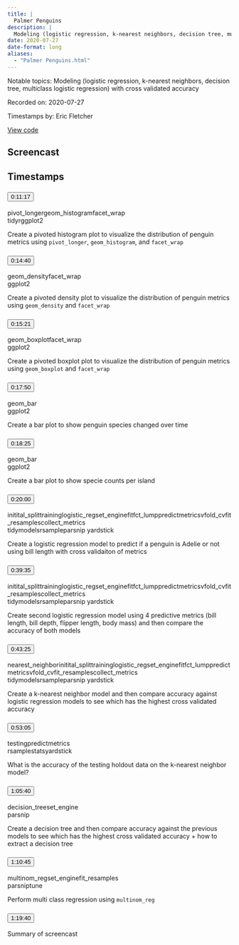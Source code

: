 ```yaml
---
title: |
  Palmer Penguins
description: |
  Modeling (logistic regression, k-nearest neighbors, decision tree, multiclass logistic regression) with cross validated accuracy
date: 2020-07-27
date-format: long
aliases:
  - "Palmer Penguins.html"
---
```


Notable topics: Modeling (logistic regression, k-nearest neighbors, decision tree, multiclass logistic regression) with cross validated accuracy

Recorded on: 2020-07-27

Timestamps by: Eric Fletcher

[View code](https://github.com/dgrtwo/data-screencasts/blob/master/2020_07_28_penguins.Rmd)

## Screencast

<div id="yt-player" data-video-id="ImpXawPNCfM"></div>

## Timestamps

```{=html}
<div id="topics">
  <div class="topic">
    <h3 id="ts-677">
      <button class="btn btn-link btn-timestamp" onClick="playerSkipToTimestamp(677, this)">0:11:17</button>
    </h3>
    <div class="topic_badges"><div><span class="badge-functions badge bg-info">pivot_longer</span><span class="badge-functions badge bg-info">geom_histogram</span><span class="badge-functions badge bg-info">facet_wrap</span></div><div><span class="badge-packages badge bg-primary">tidyr</span><span class="badge-packages badge bg-primary">ggplot2</span></div></div>
    <div class="topic_description">
      <p>Create a pivoted histogram plot to visualize the distribution of penguin metrics using <code>pivot_longer</code>, <code>geom_histogram</code>, and <code>facet_wrap</code></p>

    </div>
  </div>
  <div class="topic">
    <h3 id="ts-880">
      <button class="btn btn-link btn-timestamp" onClick="playerSkipToTimestamp(880, this)">0:14:40</button>
    </h3>
    <div class="topic_badges"><div><span class="badge-functions badge bg-info">geom_density</span><span class="badge-functions badge bg-info">facet_wrap</span></div><div><span class="badge-packages badge bg-primary">ggplot2</span></div></div>
    <div class="topic_description">
      <p>Create a pivoted density plot  to visualize the distribution of penguin metrics using <code>geom_density</code> and <code>facet_wrap</code></p>

    </div>
  </div>
  <div class="topic">
    <h3 id="ts-921">
      <button class="btn btn-link btn-timestamp" onClick="playerSkipToTimestamp(921, this)">0:15:21</button>
    </h3>
    <div class="topic_badges"><div><span class="badge-functions badge bg-info">geom_boxplot</span><span class="badge-functions badge bg-info">facet_wrap</span></div><div><span class="badge-packages badge bg-primary">ggplot2</span></div></div>
    <div class="topic_description">
      <p>Create a pivoted boxplot plot to visualize the distribution of penguin metrics using <code>geom_boxplot</code> and <code>facet_wrap</code></p>

    </div>
  </div>
  <div class="topic">
    <h3 id="ts-1070">
      <button class="btn btn-link btn-timestamp" onClick="playerSkipToTimestamp(1070, this)">0:17:50</button>
    </h3>
    <div class="topic_badges"><div><span class="badge-functions badge bg-info">geom_bar</span></div><div><span class="badge-packages badge bg-primary">ggplot2</span></div></div>
    <div class="topic_description">
      <p>Create a bar plot to show penguin species changed over time</p>

    </div>
  </div>
  <div class="topic">
    <h3 id="ts-1105">
      <button class="btn btn-link btn-timestamp" onClick="playerSkipToTimestamp(1105, this)">0:18:25</button>
    </h3>
    <div class="topic_badges"><div><span class="badge-functions badge bg-info">geom_bar</span></div><div><span class="badge-packages badge bg-primary">ggplot2</span></div></div>
    <div class="topic_description">
      <p>Create a bar plot to show specie counts per island</p>

    </div>
  </div>
  <div class="topic">
    <h3 id="ts-1200">
      <button class="btn btn-link btn-timestamp" onClick="playerSkipToTimestamp(1200, this)">0:20:00</button>
    </h3>
    <div class="topic_badges"><div><span class="badge-functions badge bg-info">initital_split</span><span class="badge-functions badge bg-info">training</span><span class="badge-functions badge bg-info">logistic_reg</span><span class="badge-functions badge bg-info">set_engine</span><span class="badge-functions badge bg-info">fit</span><span class="badge-functions badge bg-info">fct_lump</span><span class="badge-functions badge bg-info">predict</span><span class="badge-functions badge bg-info">metrics</span><span class="badge-functions badge bg-info">vfold_cv</span><span class="badge-functions badge bg-info">fit_resamples</span><span class="badge-functions badge bg-info">collect_metrics</span></div><div><span class="badge-packages badge bg-primary">tidymodels</span><span class="badge-packages badge bg-primary">rsample</span><span class="badge-packages badge bg-primary">parsnip
yardstick</span></div></div>
    <div class="topic_description">
      <p>Create a logistic regression model to predict if a penguin is Adelie or not using bill length with cross validaiton of metrics</p>

    </div>
  </div>
  <div class="topic">
    <h3 id="ts-2375">
      <button class="btn btn-link btn-timestamp" onClick="playerSkipToTimestamp(2375, this)">0:39:35</button>
    </h3>
    <div class="topic_badges"><div><span class="badge-functions badge bg-info">initital_split</span><span class="badge-functions badge bg-info">training</span><span class="badge-functions badge bg-info">logistic_reg</span><span class="badge-functions badge bg-info">set_engine</span><span class="badge-functions badge bg-info">fit</span><span class="badge-functions badge bg-info">fct_lump</span><span class="badge-functions badge bg-info">predict</span><span class="badge-functions badge bg-info">metrics</span><span class="badge-functions badge bg-info">vfold_cv</span><span class="badge-functions badge bg-info">fit_resamples</span><span class="badge-functions badge bg-info">collect_metrics</span></div><div><span class="badge-packages badge bg-primary">tidymodels</span><span class="badge-packages badge bg-primary">rsample</span><span class="badge-packages badge bg-primary">parsnip
yardstick</span></div></div>
    <div class="topic_description">
      <p>Create second logistic regression model using 4 predictive metrics (bill length, bill depth, flipper length, body mass) and then compare the accuracy of both models</p>

    </div>
  </div>
  <div class="topic">
    <h3 id="ts-2605">
      <button class="btn btn-link btn-timestamp" onClick="playerSkipToTimestamp(2605, this)">0:43:25</button>
    </h3>
    <div class="topic_badges"><div><span class="badge-functions badge bg-info">nearest_neighbor</span><span class="badge-functions badge bg-info">initital_split</span><span class="badge-functions badge bg-info">training</span><span class="badge-functions badge bg-info">logistic_reg</span><span class="badge-functions badge bg-info">set_engine</span><span class="badge-functions badge bg-info">fit</span><span class="badge-functions badge bg-info">fct_lump</span><span class="badge-functions badge bg-info">predict</span><span class="badge-functions badge bg-info">metrics</span><span class="badge-functions badge bg-info">vfold_cv</span><span class="badge-functions badge bg-info">fit_resamples</span><span class="badge-functions badge bg-info">collect_metrics</span></div><div><span class="badge-packages badge bg-primary">tidymodels</span><span class="badge-packages badge bg-primary">rsample</span><span class="badge-packages badge bg-primary">parsnip
yardstick</span></div></div>
    <div class="topic_description">
      <p>Create a k-nearest neighbor model and then compare accuracy against logistic regression models to see which has the highest cross validated accuracy</p>

    </div>
  </div>
  <div class="topic">
    <h3 id="ts-3185">
      <button class="btn btn-link btn-timestamp" onClick="playerSkipToTimestamp(3185, this)">0:53:05</button>
    </h3>
    <div class="topic_badges"><div><span class="badge-functions badge bg-info">testing</span><span class="badge-functions badge bg-info">predict</span><span class="badge-functions badge bg-info">metrics</span></div><div><span class="badge-packages badge bg-primary">rsample</span><span class="badge-packages badge bg-primary">stats</span><span class="badge-packages badge bg-primary">yardstick</span></div></div>
    <div class="topic_description">
      <p>What is the accuracy of the testing holdout data on the k-nearest neighbor model?</p>

    </div>
  </div>
  <div class="topic">
    <h3 id="ts-3940">
      <button class="btn btn-link btn-timestamp" onClick="playerSkipToTimestamp(3940, this)">1:05:40</button>
    </h3>
    <div class="topic_badges"><div><span class="badge-functions badge bg-info">decision_tree</span><span class="badge-functions badge bg-info">set_engine</span></div><div><span class="badge-packages badge bg-primary">parsnip</span></div></div>
    <div class="topic_description">
      <p>Create a decision tree and then compare accuracy against the previous models to see which has the highest cross validated accuracy + how to extract a decision tree</p>

    </div>
  </div>
  <div class="topic">
    <h3 id="ts-4245">
      <button class="btn btn-link btn-timestamp" onClick="playerSkipToTimestamp(4245, this)">1:10:45</button>
    </h3>
    <div class="topic_badges"><div><span class="badge-functions badge bg-info">multinom_reg</span><span class="badge-functions badge bg-info">set_engine</span><span class="badge-functions badge bg-info">fit_resamples</span></div><div><span class="badge-packages badge bg-primary">parsnip</span><span class="badge-packages badge bg-primary">tune</span></div></div>
    <div class="topic_description">
      <p>Perform multi class regression using <code>multinom_reg</code></p>

    </div>
  </div>
  <div class="topic">
    <h3 id="ts-4780">
      <button class="btn btn-link btn-timestamp" onClick="playerSkipToTimestamp(4780, this)">1:19:40</button>
    </h3>
    <div class="topic_badges"><div></div><div></div></div>
    <div class="topic_description">
      <p>Summary of screencast</p>

    </div>
  </div>
</div>
```
     
<script>
// 2. This code loads the IFrame Player API code asynchronously.
var tag = document.createElement("script");

tag.src = "https://www.youtube.com/iframe_api";
var firstScriptTag = document.getElementsByTagName("script")[0];
firstScriptTag.parentNode.insertBefore(tag, firstScriptTag);

// 3. This function creates an <iframe> (and YouTube player)
//    after the API code downloads.
var videoId = document.getElementById("yt-player").dataset.videoId;
var player;
function onYouTubeIframeAPIReady() {
  player = new YT.Player("yt-player", {
    height: "486",
    width: "864",
    videoId: videoId,
    playerVars: {
      "playsinline": 1
    },
    events: {
      onStateChange: function(event) {
        if (event.data == YT.PlayerState.PLAYING) {
          followTimestamps()
        }
      }
    }
  });
}

function playerSkipToTimestamp(seconds, tsElement) {
  player.seekTo(seconds, true)
  tsElement.scrollIntoView()
  document.getElementById("screencast").scrollIntoView()
}

const timestamps = Array.from(document.querySelectorAll('.topic h3[id^="ts-"]'))
  .map(el => el.id.replace('ts-', ''))

function followTimestamps() {
  if (player.getPlayerState() !== 1) {
    return
  }
  const currentTime = `${Math.floor(player.getCurrentTime())}`
  if (timestamps.includes(currentTime)) {
    const el = document.getElementById(`ts-${currentTime}`)
    if (el) {
      el.scrollIntoView()
      document.getElementById("screencast").scrollIntoView()
    }
  }
  setTimeout(followTimestamps, 1000)
}
</script>
